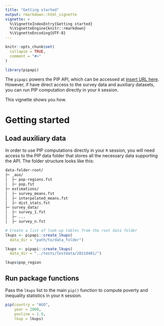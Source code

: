 ```yaml
---
title: "Getting started"
output: rmarkdown::html_vignette
vignette: >
  %\VignetteIndexEntry{Getting started}
  %\VignetteEngine{knitr::rmarkdown}
  %\VignetteEncoding{UTF-8}
---
```


```r
knitr::opts_chunk$set(
  collapse = TRUE,
  comment = "#>"
)
```

```r
library(pipapi)
```

The `pipapi` powers the PIP API, which can be accessed at [insert URL here]().
However, if have direct access to the survey data and auxiliary datasets, you
can run PIP computation directly in your `R` session.

This vignette shows you how.

# Getting started
## Load auxiliary data
In order to use PIP computations directly in your `R` session, you will need 
access to the PIP data folder that stores all the necessary data supporting the 
API. The folder structure looks like this:
```bash
data-folder-root/
├─ _aux/
│  ├─ pop-regions.fst
│  ├─ pop.fst
├─ estimations/
│  ├─ survey_means.fst
│  ├─ interpolated_means.fst
│  ├─ dist_stats.fst
├─ survey_data/
│  ├─ survey_1.fst
│  ├─ ...
│  ├─ survey_n.fst
```

```r
# Create a list of look-up tables from the root data folder
lkups <- pipapi::create_lkups(
  data_dir = "path/to/data_folder")
```

```r
lkups <- pipapi::create_lkups(
  data_dir = "../tests/testdata/20210401/")

lkups$pop_region

```

## Run package functions
Pass the `lkups` list to the main `pip()` function to compute poverty and inequality 
statistics in your `R` session.
```r
pip(country = "AGO",
    year = 2000,
    povline = 1.9,
    lkup = lkups)
```

